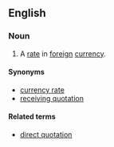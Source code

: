 ==English==

===Noun===
{{en-noun|sg=[[indirect]] [[quotation]]}}

# {{currency|business}} A [[rate]] in [[foreign]] [[currency]]. 

====Synonyms====
*[[currency rate]]
*[[receiving quotation]]

====Related terms==== 
* [[direct quotation]]